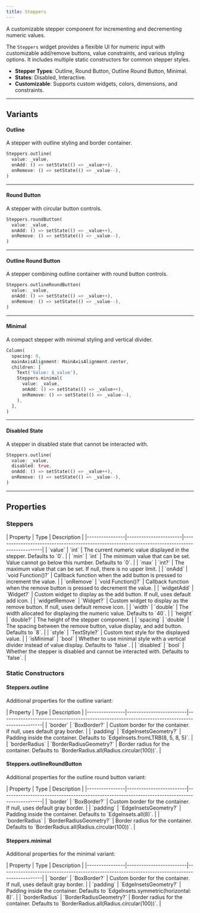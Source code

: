 ```yaml
---
title: Steppers
---
```



A customizable stepper component for incrementing and decrementing numeric values.

The `Steppers` widget provides a flexible UI for numeric input with customizable add/remove buttons, value constraints, and various styling options. It includes multiple static constructors for common stepper styles.

- **Stepper Types**: Outline, Round Button, Outline Round Button, Minimal.
- **States**: Disabled, Interactive.
- **Customizable**: Supports custom widgets, colors, dimensions, and constraints.

---

## Variants

#### Outline
A stepper with outline styling and border container.

<Preview src="steppers?style=outline">

```dart
Steppers.outline(
  value: _value,
  onAdd: () => setState(() => _value++),
  onRemove: () => setState(() => _value--),
)
```

</Preview>

---

#### Round Button
A stepper with circular button controls.

<Preview src="steppers?style=roundButton">

```dart
Steppers.roundButton(
  value: _value,
  onAdd: () => setState(() => _value++),
  onRemove: () => setState(() => _value--),
)
```

</Preview>

---

#### Outline Round Button
A stepper combining outline container with round button controls.

<Preview src="steppers?style=outlineRoundButton">

```dart
Steppers.outlineRoundButton(
  value: _value,
  onAdd: () => setState(() => _value++),
  onRemove: () => setState(() => _value--),
)
```

</Preview>

---

#### Minimal
A compact stepper with minimal styling and vertical divider.

<Preview src="steppers?style=minimal">

```dart
Column(
  spacing: 8,
  mainAxisAlignment: MainAxisAlignment.center,
  children: [
    Text('Value: $_value'),
    Steppers.minimal(
      value: _value,
      onAdd: () => setState(() => _value++),
      onRemove: () => setState(() => _value--),
    ),
  ],
)
```

</Preview>

---

#### Disabled State
A stepper in disabled state that cannot be interacted with.

<Preview src="steppers?style=disabled">

```dart
Steppers.outline(
  value: _value,
  disabled: true,
  onAdd: () => setState(() => _value++),
  onRemove: () => setState(() => _value--),
)
```

</Preview>

---

## Properties

### Steppers

<div class="docs-table">
| Property       | Type                  | Description                                                                                     |
|----------------|-----------------------|-------------------------------------------------------------------------------------------------|
| `value`        | `int`                 | The current numeric value displayed in the stepper. Defaults to `0`.                          |
| `min`          | `int`                 | The minimum value that can be set. Value cannot go below this number. Defaults to `0`.        |
| `max`          | `int?`                | The maximum value that can be set. If null, there is no upper limit.                          |
| `onAdd`        | `void Function()?`    | Callback function when the add button is pressed to increment the value.                       |
| `onRemove`     | `void Function()?`    | Callback function when the remove button is pressed to decrement the value.                    |
| `widgetAdd`    | `Widget?`             | Custom widget to display as the add button. If null, uses default add icon.                   |
| `widgetRemove` | `Widget?`             | Custom widget to display as the remove button. If null, uses default remove icon.             |
| `width`        | `double`              | The width allocated for displaying the numeric value. Defaults to `40`.                        |
| `height`       | `double?`             | The height of the stepper component.                                                           |
| `spacing`      | `double`              | The spacing between the remove button, value display, and add button. Defaults to `8`.        |
| `style`        | `TextStyle?`          | Custom text style for the displayed value.                                                     |
| `isMinimal`    | `bool`                | Whether to use minimal style with a vertical divider instead of value display. Defaults to `false`. |
| `disabled`     | `bool`                | Whether the stepper is disabled and cannot be interacted with. Defaults to `false`.           |

</div>

### Static Constructors

#### Steppers.outline

Additional properties for the outline variant:

<div class="docs-table">
| Property       | Type                    | Description                                                                                   |
|----------------|-------------------------|-----------------------------------------------------------------------------------------------|
| `border`       | `BoxBorder?`            | Custom border for the container. If null, uses default gray border.                         |
| `padding`      | `EdgeInsetsGeometry?`   | Padding inside the container. Defaults to `EdgeInsets.fromLTRB(8, 5, 8, 5)`.               |
| `borderRadius` | `BorderRadiusGeometry?` | Border radius for the container. Defaults to `BorderRadius.all(Radius.circular(100))`.     |

</div>

#### Steppers.outlineRoundButton

Additional properties for the outline round button variant:

<div class="docs-table">
| Property       | Type                    | Description                                                                                   |
|----------------|-------------------------|-----------------------------------------------------------------------------------------------|
| `border`       | `BoxBorder?`            | Custom border for the container. If null, uses default gray border.                         |
| `padding`      | `EdgeInsetsGeometry?`   | Padding inside the container. Defaults to `EdgeInsets.all(8)`.                              |
| `borderRadius` | `BorderRadiusGeometry?` | Border radius for the container. Defaults to `BorderRadius.all(Radius.circular(100))`.     |

</div>

#### Steppers.minimal

Additional properties for the minimal variant:

<div class="docs-table">
| Property       | Type                    | Description                                                                                   |
|----------------|-------------------------|-----------------------------------------------------------------------------------------------|
| `border`       | `BoxBorder?`            | Custom border for the container. If null, uses default gray border.                         |
| `padding`      | `EdgeInsetsGeometry?`   | Padding inside the container. Defaults to `EdgeInsets.symmetric(horizontal: 8)`.            |
| `borderRadius` | `BorderRadiusGeometry?` | Border radius for the container. Defaults to `BorderRadius.all(Radius.circular(100))`.     |

</div>
